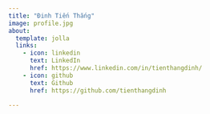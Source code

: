 ```yaml
---
title: "Đinh Tiến Thắng"
image: profile.jpg
about:
  template: jolla
  links:
    - icon: linkedin
      text: LinkedIn
      href: https://www.linkedin.com/in/tienthangdinh/
    - icon: github
      text: Github
      href: https://github.com/tienthangdinh

---
```



